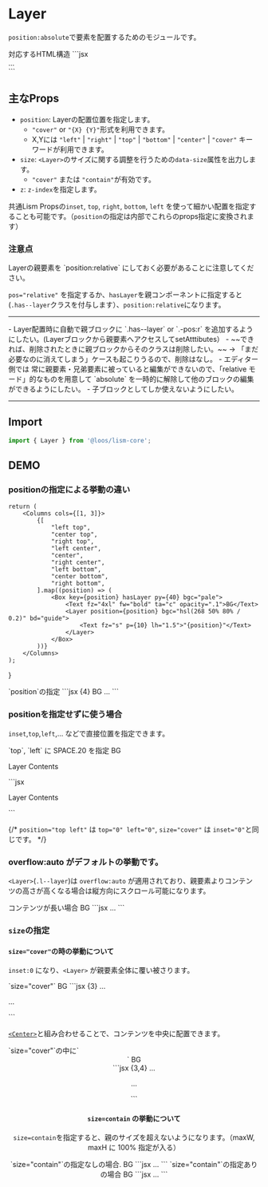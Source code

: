 

# Layer

`position:absolute`で要素を配置するためのモジュールです。


<Demo>
	<Demo.Title>対応するHTML構造</Demo.Title>
	<Demo.Code>
	```jsx
	<div class="l--layer">...</div>
	```
	</Demo.Code>
</Demo>


## 主なProps
- `position`: Layerの配置位置を指定します。
	- `"cover"` or `"{X} {Y}"`形式を利用できます。
	- X,Yには `"left"` | `"right"` | `"top"` | `"bottom"` | `"center"` | `"cover"` キーワードが利用できます。
- `size`: `<Layer>`のサイズに関する調整を行うための`data-size`属性を出力します。
	- `"cover"` または `"contain"`が有効です。
- `z`: `z-index`を指定します。

共通Lism Propsの`inset`, `top`, `right`, `bottom`, `left` を使って細かい配置を指定することも可能です。（`position`の指定は内部でこれらのprops指定に変換されます）


### 注意点

<Alert preset="warning">
Layerの親要素を `position:relative` にしておく必要があることに注意してください。
</Alert>

`pos="relative"` を指定するか、`hasLayer`を親コンポーネントに指定すると(`.has--layer`クラスを付与します）、`position:relative`になります。

---

<Note preset="note" heading="ブロック化した時のmemo...">
- Layer配置時に自動で親ブロックに `.has--layer` or `.-pos:r` を追加するようにしたい。(Layerブロックから親要素へアクセスしてsetAtttibutes）
- ~~できれば、削除されたときに親ブロックからそのクラスは削除したい。~~  
	→ 「まだ必要なのに消えてしまう」ケースも起こりうるので、削除はなし。
- エディター側では 常に親要素・兄弟要素に被っていると編集ができないので、「relative モード」的なものを用意して `absolute` を一時的に解除して他のブロックの編集ができるようにしたい。
- 子ブロックとしてしか使えないようにしたい。
</Note>

---

## Import

```js
import { Layer } from '@loos/lism-core';
```

## DEMO

### positionの指定による挙動の違い

	return (
		<Columns cols={[1, 3]}>
			{[
				"left top",
				"center top",
				"right top",
				"left center",
				"center",
				"right center",
				"left bottom",
				"center bottom",
				"right bottom",
			].map((position) => (
				<Box key={position} hasLayer py={40} bgc="pale">
					<Text fz="4xl" fw="bold" ta="c" opacity=".1">BG</Text>
					<Layer position={position} bgc="hsl(268 50% 80% / 0.2)" bd="guide">
						<Text fz="s" p={10} lh="1.5">"{position}"</Text>
					</Layer>
				</Box>
			))}
		</Columns>
	);
}

<Demo>
	<Demo.Title>
		`position`の指定
	</Demo.Title>
	<Demo.Preview p={15}>
		<LayerPositionsDemo />
	</Demo.Preview>
	<Demo.Code>
		```jsx {4}
		<Box hasLayer py={40} bgc="pale">
			<Text fz="xl" fw="bold" ta="c" opacity=".1">BG</Text>
			<Layer
				position={position}
				bgc="hsl(268 50% 80% / 0.2)"
				bd="guide"
			>
				<Text fz="xs" p={10} lh="1.5">...</Text>
			</Layer>
		</Box>
		```
	</Demo.Code>
</Demo>



### positionを指定せずに使う場合

`inset`,`top`,`left`,... などで直接位置を指定できます。

<Demo>
	<Demo.Title>
		`top`, `left` に SPACE.20 を指定
	</Demo.Title>
	<Demo.Preview resize p={15}>
		<Box hasLayer py={40} className="has:layerGuide">
			<Text fz="4xl" fw="bold" ta="c" lts="4px">BG</Text>
			<Layer top={20} left={20}>
				<p>Layer Contents</p>
			</Layer>
		</Box>
	</Demo.Preview>
	<Demo.Code>
		```jsx
		<Layer top={20} left={20}>
			<p>Layer Contents</p>
		</Layer>
		```
	</Demo.Code>
</Demo>


{/* `position="top left"` は `top="0" left="0"`, `size="cover"` は `inset="0"`と同じです。 */}


### overflow:auto がデフォルトの挙動です。

`<Layer>`(`.l--layer`)は `overflow:auto` が適用されており、親要素よりコンテンツの高さが高くなる場合は縦方向にスクロール可能になります。

<Demo>
	<Demo.Title>
		コンテンツが長い場合
	</Demo.Title>
	<Demo.Preview resize p={15}>
		<Box hasLayer py={60} className="has:layerGuide">
			<Text fz="4xl" fw="bold" ta="c" lts="4px">BG</Text>
			<Layer size="cover" isFlow p='box'>
				<DammyText />
				<DammyText length='l' />
				<DammyText length='xl' />
			</Layer>
		</Box>
	</Demo.Preview>
	<Demo.Code>
		```jsx
		<Layer size="cover" isFlow p='box'>
			...
		</Layer>
		```
	</Demo.Code>
</Demo>



### `size`の指定

#### `size="cover"`の時の挙動について

`inset:0` になり、`<Layer>` が親要素全体に覆い被さります。

<Demo>
	<Demo.Title>
		`size="cover"`
	</Demo.Title>
	<Demo.Preview p={20}>
		<Box hasLayer py={40} className="has:layerGuide">
			<Text fz="4xl" fw="bold" ta="c">BG</Text>
			<Layer size="cover">
				<DammyText length='xs' />
			</Layer>
		</Box>
	</Demo.Preview>
	<Demo.Code>
		```jsx {3}
		<Box hasLayer py={40}>
			...
			<Layer size="cover">
				<p>...</p>
			</Layer>
		</Box>
		```
	</Demo.Code>
</Demo>

[`<Center>`](/docs/components/Center)と組み合わせることで、コンテンツを中央に配置できます。

<Demo>
	<Demo.Title>
		`size="cover"`の中に`<Center>`
	</Demo.Title>
	<Demo.Preview resize p={15}>
		<Box hasLayer py={40} className="has:layerGuide">
			<Text fz="4xl" fw="bold" ta="c" lts="4px">BG</Text>
			<Layer size="cover">
				<Center size="cover">
					<DammyText length='xs' />
				</Center>
			</Layer>
		</Box>
	</Demo.Preview>
	<Demo.Code>
		```jsx {3,4}
		<Box hasLayer py={40}>
			...
			<Layer size="cover">
				<Center size="cover">
					<p>...</p>
				</Center>
			</Layer>
		</Box>
		```
	</Demo.Code>
</Demo>


#### `size=contain` の挙動について

`size=contain`を指定すると、親のサイズを超えないようになります。（maxW, maxH に 100% 指定が入る）

<Demo>
	<Demo.Title>
		`size="contain"`の指定なしの場合.
	</Demo.Title>
	<Demo.Preview resize p={{x:30, y:60}} maxW="40rem">
		<Box hasLayer py={50} className="has:layerGuide">
			<Text fz="4xl" fw="bold" ta="c" lts="4px">BG</Text>
			<Layer position="center" w="75%" p='box'>
				<DammyText length="l" />
			</Layer>
		</Box>
	</Demo.Preview>
	<Demo.Code>
		```jsx
		<Layer position="center" w="75%" p='box'>
			...
		</Layer>
		```
	</Demo.Code>
</Demo>

<Demo>
	<Demo.Title>
		`size="contain"`の指定ありの場合
	</Demo.Title>
	<Demo.Preview resize p={{x:30, y:30}} maxW="40rem">
		<Box hasLayer py={50} className="has:layerGuide">
			<Text fz="4xl" fw="bold" ta="c" lts="4px">BG</Text>
			<Layer size="contain" position="center" w="75%" p={20}>
				<DammyText length="l" />
			</Layer>
		</Box>
	</Demo.Preview>
	<Demo.Code>
		```jsx
		<Layer size="contain" position="center" w="75%" p={20}>
			...
		</Layer>
		```
	</Demo.Code>
</Demo>
